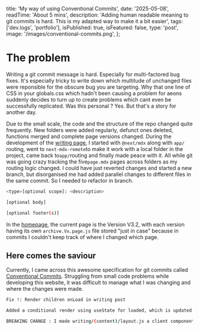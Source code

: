 
  title: 'My way of using Conventional Commits',
  date: '2025-05-08',
  readTime: 'About 5 mins',
  description:
    'Adding human readable meaning to git commits is hard. This is my adapted way to make it a bit easier',
  tags: ['dev.logs', 'portfolio'],
  isPublished: true,
  isFeatured: false,
  type: 'post',
  image: '/images/conventional-commits.png',
};

# The problem

Writing a git commit message is hard. Especially for multi-factored bug fixes. It's especially tricky to write down which multitude of unchanged files were reponsible for the obscure bug you are targeting. Why that one line of CSS in your globals.css which hadn't been causing a problem for aeons suddenly decides to turn up to create problems which cant even be successfully replicated. Was this personal ? Yes. But that's a story for another day.

Due to the small scale, the code and the structure of the repo changed quite frequently. New folders were added regularly, defunct ones deleted, functions merged and complete page versions changed. During the development of the [writing page](/writing), I started with `@next/mdx` along with `app/` routing, went to `next-mdx-remote`to make it work with a local folder in the project, came back to`app/`routing and finally made peace with it. All while git was going crazy tracking the five`page.mdx` pages across folders as my routing logic changed. I could have just reverted changes and started a new branch, but disorganised me had added parallel changes to different files in the same commit. So I needed to refactor in branch.

```bash
<type>[optional scope]: <description>

[optional body]

[optional footer(s)]
```

In the [homepage](/), the current page is the Version V3.2, with each version having its own `archive.Vx.page.js` file stored "just in case" because in commits I couldn't keep track of where I changed which page.

## Here comes the saviour

Currently, I came across this awesome specification for git commits called [Conventional Commits](https://www.conventionalcommits.org/en/v1.0.0/). Struggling from small code problems while developing this website, it was difficult to manage what I was changing and where the changes were made.

```bash
Fix !: Render children onLoad in writing post

Added a conditional render using useState for loaded, which is updated by <PostHeader onLoad={} />

BREAKING CHANGE : I made writing/(content)/layout.js a client component

```
